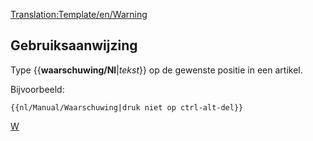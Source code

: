 <noinclude>[[Translation:Template/en/Warning]]</noinclude><noinclude></noinclude>{{en/Ambox| type  = content
| text  = <strong>Waarschuwing</strong><br>{{{1|Deze sjabloon heeft geen specifieke waarschuwing, verwijder of werk deze template bij met de correcte actie.}}}
}}<noinclude>

==Gebruiksaanwijzing==
Type <nowiki>{{</nowiki>'''waarschuwing/Nl'''|''tekst''<nowiki>}}</nowiki> op de gewenste positie in een artikel.

Bijvoorbeeld:
<pre>{{nl/Manual/Waarschuwing|druk niet op ctrl-alt-del}}</pre>

[[Category:nl/Manual/Base Set/Berichtenbox|W]]</noinclude>